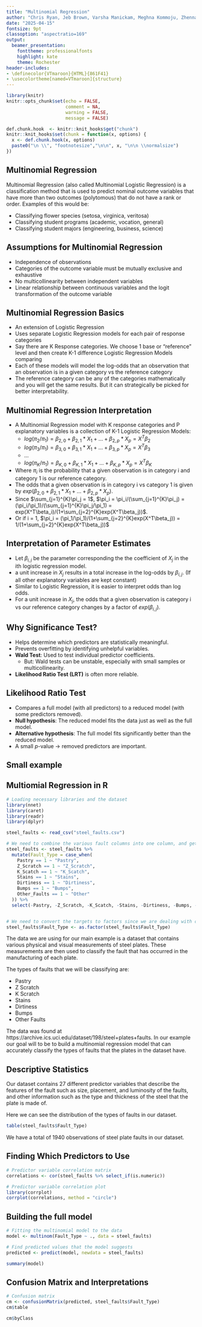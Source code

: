 ```yaml
---
title: "Multinomial Regression"
author: "Chris Ryan, Jeb Brown, Varsha Manickam, Meghna Kommoju, Zhennan Shen"
date: "2025-04-15"
fontsize: 9pt
classoption: "aspectratio=169"
output: 
  beamer_presentation: 
    fonttheme: professionalfonts
    highlight: kate
    theme: Rochester
header-includes:
- \definecolor{VTmaroon}{HTML}{861F41}
- \usecolortheme[named=VTmaroon]{structure}
---
```


```r
library(knitr)
knitr::opts_chunk$set(echo = FALSE,
                      comment = NA,
                      warning = FALSE,
                      message = FALSE)

def.chunk.hook  <- knitr::knit_hooks$get("chunk")
knitr::knit_hooks$set(chunk = function(x, options) {
  x <- def.chunk.hook(x, options)
  paste0("\n \\", "footnotesize","\n\n", x, "\n\n \\normalsize")
})


```

## Multinomial Regression

Multinomial Regression (also called Multinomial Logistic Regression) is a classification method that is used to predict nominal outcome variables that have more than two outcomes (polytomous) that do not have a rank or order.
Examples of this would be:

- Classifying flower species (setosa, virginica, veritosa)
- Classifying student programs (academic, vocation, general)
- Classifying student majors (engineering, business, science)

## Assumptions for Multinomial Regression

-   Independence of observations
-   Categories of the outcome variable must be mutually exclusive and exhaustive
-   No multicollinearity between independent variables
-   Linear relationship between continuous variables and the logit transformation of the outcome variable

## Multinomial Regression Basics

-   An extension of Logistic Regression
-   Uses separate Logistic Regression models for each pair of response categories
-   Say there are K Response categories. We choose 1 base or "reference" level and then create K-1 difference Logistic Regression Models comparing
-   Each of these models will model the log-odds that an observation that an observation is in a given category vs the reference category
- The reference category can be any of the categories mathematically and you will get the same results. But it can strategically be picked for better interpretability.

## Multinomial Regression Interpretation

- A Multinomial Regression model with K response categories and P explanatory variables is a collection of K-1 Logistic Regression Models:
  - $log(\pi_2/\pi_1) = \beta_{2,0} + \beta_{2,1}*X_1 + ... + \beta_{2,p}*X_p = X^T\beta_2$
  - $log(\pi_3/\pi_1) = \beta_{3,0} + \beta_{3,1}*X_1 + ... + \beta_{3,p}*X_p = X^T\beta_3$
  - ...
  - $log(\pi_K/\pi_1) = \beta_{K,0} + \beta_{K,1}*X_1 + ... + \beta_{K,p}*X_p = X^T\beta_K$
- Where $\pi_i$ is the probability that a given observation is in category i and category 1 is our reference category.
- The odds that a given observation is in category i vs category 1 is given by $exp(\beta_{2,0} + \beta_{2,1}*X_1 + ... + \beta_{2,p}*X_p)$.
- Since $\sum_{j=1}^{K}\pi_j = 1$, $\pi_i = \pi_i/(\sum_{j=1}^{K}\pi_j) = (\pi_i/\pi_1)/(\sum_{j=1}^{K}\pi_j/\pi_1) = exp(X^T\beta_i)/(1+\sum_{j=2}^{K}exp(X^T\beta_j))$.
- Or if i = 1, $\pi_i = (\pi_1/\pi_1)/(1+\sum_{j=2}^{K}exp(X^T\beta_j)) = 1/(1+\sum_{j=2}^{K}exp(X^T\beta_j))$

## Interpretation of Parameter Estimates

- Let $\beta_{i,j}$ be the parameter corresponding the the coefficient of $X_j$ in the ith logistic regression model.
- a unit increase in $X_j$ results in a total increase in the log-odds by $\beta_{i,j}$. (If all other explanatory variables are kept constant)
- Similar to Logistic Regression, it is easier to interpret odds than log odds.
- For a unit increase in $X_j$, the odds that a given observation is category i vs our reference category changes by a factor of $exp(\beta_{i,j})$.

## Why Significance Test?

- Helps determine which predictors are statistically meaningful.
- Prevents overfitting by identifying unhelpful variables.
- **Wald Test**: Used to test individual predictor coefficients.
  - But: Wald tests can be unstable, especially with small samples or multicollinearity.
- **Likelihood Ratio Test (LRT)** is often more reliable.


## Likelihood Ratio Test

- Compares a full model (with all predictors) to a reduced model (with some predictors removed).
- **Null hypothesis**: The reduced model fits the data just as well as the full model.
- **Alternative hypothesis**: The full model fits significantly better than the reduced model.
- A small *p*-value → removed predictors are important.


## Small example




## Multiomial Regression in R
```r
# Loading necessary libraries and the dataset
library(nnet)
library(caret)
library(readr)
library(dplyr)

steel_faults <- read_csv("steel_faults.csv")

# We need to combine the various fault columns into one column, and get rid of the separate columns
steel_faults <- steel_faults %>%
  mutate(Fault_Type = case_when(
    Pastry == 1 ~ "Pastry",
    Z_Scratch == 1 ~ "Z_Scratch",
    K_Scatch == 1 ~ "K_Scatch",
    Stains == 1 ~ "Stains",
    Dirtiness == 1 ~ "Dirtiness",
    Bumps == 1 ~ "Bumps",
    Other_Faults == 1 ~ "Other"
  )) %>%
  select(-Pastry, -Z_Scratch, -K_Scatch, -Stains, -Dirtiness, -Bumps, -Other_Faults)


# We need to convert the targets to factors since we are dealing with categories
steel_faults$Fault_Type <- as.factor(steel_faults$Fault_Type)

```

The data we are using for our main example is a dataset that contains various physical and visual measurements of steel plates. These measurements are then used to classify the fault that has occurred in the manufacturing of each plate. 

The types of faults that we will be classifying are:

- Pastry
- Z Scratch
- K Scratch
- Stains
- Dirtiness
- Bumps
- Other Faults

The data was found at https://archive.ics.uci.edu/dataset/198/steel+plates+faults. In our example our goal will to be to build a multinomial regression model that can accurately classify the types of faults that the plates in the dataset have.

## Descriptive Statistics

Our dataset contains 27 different predictor variables that describe the features of the fault such as size, placement, and luminosity of the faults, and other information such as the type and thickness of the steel that the plate is made of.


Here we can see the distribution of the types of faults in our dataset. 
```r
table(steel_faults$Fault_Type)
```
We have a total of 1940 observations of steel plate faults in our dataset.

## Finding Which Predictors to Use
```r
# Predictor variable correlation matrix
correlations <- cor(steel_faults %>% select_if(is.numeric))

# Predictor variable correlation plot
library(corrplot)
corrplot(correlations, method = "circle")

```


## Building the full model

```r
# Fitting the multinomial model to the data
model <- multinom(Fault_Type ~ ., data = steel_faults)

# Find predicted values that the model suggests
predicted <- predict(model, newdata = steel_faults)

summary(model)

```

## Confusion Matrix and Interpretations

```r
# Confusion matrix
cm <- confusionMatrix(predicted, steel_faults$Fault_Type)
cm$table

cm$byClass
```

